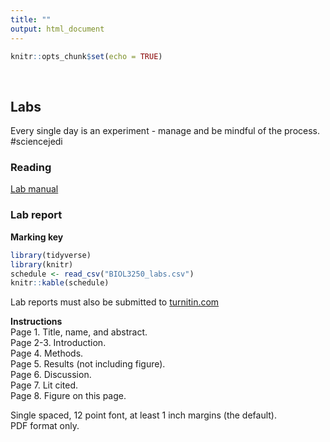 ```yaml
---
title: ""
output: html_document
---
```


```r
knitr::opts_chunk$set(echo = TRUE)
```
<br>

## Labs  
Every single day is an experiment - manage and be mindful of the process. #sciencejedi  

### Reading  
[Lab manual](https://figshare.com/articles/An_experimental_design_cookbook/9728204)  

### Lab report
**Marking key**  

```r
library(tidyverse)
library(knitr)
schedule <- read_csv("BIOL3250_labs.csv")
knitr::kable(schedule)
```

Lab reports must also be submitted to [turnitin.com](https://www.turnitin.com)  

**Instructions**  
Page 1. Title, name, and abstract.  
Page 2-3. Introduction.  
Page 4. Methods.  
Page 5. Results (not including figure).    
Page 6. Discussion.  
Page 7. Lit cited.  
Page 8. Figure on this page.  

Single spaced, 12 point font, at least 1 inch margins (the default).  
PDF format only.  

